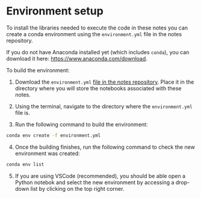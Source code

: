 # Environment setup {.unnumbered}

To install the libraries needed to execute the code in these notes you can create a conda environment using the `environment.yml` file in the notes repository. 

If you do not have Anaconda installed yet (which includes  `conda`), you can download it here: [https://www.anaconda.com/download](https://www.anaconda.com/download).

To build the environment:

1. Download the `environment.yml` [file in the notes repository](https://github.com/carmengg/eds-220-book/blob/main/environment.yml). Place it in the directory where you will store the notebooks associated with these notes.

2. Using the terminal, navigate to the directory where the `environment.yml` file is.

3. Run the following command to build the environment:

```bash
conda env create -f environment.yml
```

4. Once the building finishes, run the following command to check the new environment was created:

```bash
conda env list
```

5. If you are using VSCode (recommended), you should be able open a Python notebok and select the new environment by accessing a drop-down list by clicking on the top right corner. 


